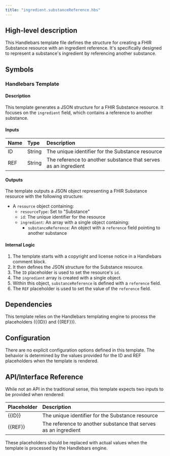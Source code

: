 ```yaml
---
title: "ingredient.substanceReference.hbs"
---
```


## High-level description
This Handlebars template file defines the structure for creating a FHIR Substance resource with an ingredient reference. It's specifically designed to represent a substance's ingredient by referencing another substance.

## Symbols

### Handlebars Template
#### Description
This template generates a JSON structure for a FHIR Substance resource. It focuses on the `ingredient` field, which contains a reference to another substance.

#### Inputs
| Name | Type | Description |
|:-----|:-----|:------------|
| ID | String | The unique identifier for the Substance resource |
| REF | String | The reference to another substance that serves as an ingredient |

#### Outputs
The template outputs a JSON object representing a FHIR Substance resource with the following structure:
- A `resource` object containing:
  - `resourceType`: Set to "Substance"
  - `id`: The unique identifier for the resource
  - `ingredient`: An array with a single object containing:
    - `substanceReference`: An object with a `reference` field pointing to another substance

#### Internal Logic
1. The template starts with a copyright and license notice in a Handlebars comment block.
2. It then defines the JSON structure for the Substance resource.
3. The `ID` placeholder is used to set the resource's `id`.
4. The `ingredient` array is created with a single object.
5. Within this object, `substanceReference` is defined with a `reference` field.
6. The `REF` placeholder is used to set the value of the `reference` field.

## Dependencies
This template relies on the Handlebars templating engine to process the placeholders ({{ID}} and {{REF}}).

## Configuration
There are no explicit configuration options defined in this template. The behavior is determined by the values provided for the ID and REF placeholders when the template is rendered.

## API/Interface Reference
While not an API in the traditional sense, this template expects two inputs to be provided when rendered:

| Placeholder | Description |
|:------------|:------------|
| {{ID}} | The unique identifier for the Substance resource |
| {{REF}} | The reference to another substance that serves as an ingredient |

These placeholders should be replaced with actual values when the template is processed by the Handlebars engine.